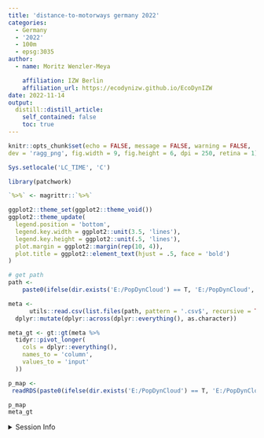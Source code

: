 ```yaml
---
title: 'distance-to-motorways germany 2022'
categories:
  - Germany
  - '2022'
  - 100m
  - epsg:3035
author:
  - name: Moritz Wenzler-Meya

    affiliation: IZW Berlin
    affiliation_url: https://ecodynizw.github.io/EcoDynIZW
date: 2022-11-14
output:
  distill::distill_article:
    self_contained: false
    toc: true
---
```




```r
knitr::opts_chunk$set(echo = FALSE, message = FALSE, warning = FALSE,
dev = 'ragg_png', fig.width = 9, fig.height = 6, dpi = 250, retina = 1)

Sys.setlocale('LC_TIME', 'C')

library(patchwork)

`%>%` <- magrittr::`%>%`

ggplot2::theme_set(ggplot2::theme_void())
ggplot2::theme_update(
  legend.position = 'bottom',
  legend.key.width = ggplot2::unit(3.5, 'lines'),
  legend.key.height = ggplot2::unit(.5, 'lines'),
  plot.margin = ggplot2::margin(rep(10, 4)),
  plot.title = ggplot2::element_text(hjust = .5, face = 'bold')
)
```



```r

# get path
path <-
    paste0(ifelse(dir.exists('E:/PopDynCloud') == T, 'E:/PopDynCloud', 'C:/PopDynCloud'),  '/',  'GeoData/data-proc/germany/distance-to-motorways_germany_2022_100m_03035_tif')

meta <-
      utils::read.csv(list.files(path, pattern = '.csv$', recursive = TRUE, full.names = TRUE)) %>%
  dplyr::mutate(dplyr::across(dplyr::everything(), as.character))
```

```r
meta_gt <- gt::gt(meta %>%
  tidyr::pivot_longer(
    cols = dplyr::everything(),
    names_to = 'column',
    values_to = 'input'
  ))
```

```r
p_map <-
 readRDS(paste0(ifelse(dir.exists('E:/PopDynCloud') == T, 'E:/PopDynCloud', 'C:/PopDynCloud'), '/', 'GeoData/data-proc/germany/distance-to-motorways_germany_2022_100m_03035_tif/distance-to-motorways_germany_2022_100m_03035_tif' ,'.rds'))

```

```r
p_map
meta_gt
```


<details><summary>Session Info</summary>

```r
## DO NOT REMOVE!
## We store the settings of your computer and the current versions of the
## packages used to allow for reproducibility
Sys.time()
#git2r::repository() ## uncomment if you are using GitHub
sessionInfo()
```

</details>


